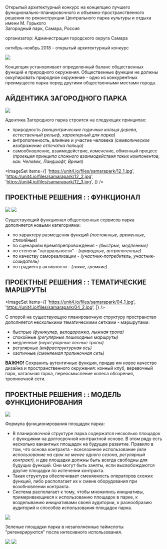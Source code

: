 
<Title>ЗАГОРОДНЫЙ ПАРК</Title>

Открытый архитектурный конкурс на концепцию лучшего функционально-планировочного и объемно-пространственного 
решения по реконструкции Центрального парка культуры и отдыха имени М. Горького<br/>
Загородный парк, Самара, Россия

организатор: Администрация городского округа Самара

октябрь-ноябрь 2018 - открытый архитектурный конкурс


<Image src='https://unit4.io/files/samarapark/01.jpg'/>

Концепция установливает определенный баланс общественных функций и природного окружения.
Общественные функции не должны оккупировать природное окружение - одно из конкурентных
преимуществ парка перед другими общественными местами города.

## АЙДЕНТИКА ЗАГОРОДНОГО ПАРКА

<Image src='https://unit4.io/files/samarapark/07.jpg'/>

Aдентика Загородного парка строится на следующих принципах:
- природность *(концентрические годичные кольца дерева, естественный рельеф, характерный для парка)*
- антропогенность, влияние и участие человека *(символическое изображение отпечатка пальца)*
- самообновление, взаимодействие, изменение, обменный процесс *(проекция принципа сложного
  взаимодействия таких компонентов, как: Человек, Ландшафт, Время)*

<ImageSet
    items={[
        'https://unit4.io/files/samarapark/12_1.jpg',
        'https://unit4.io/files/samarapark/12_2.jpg',
        'https://unit4.io/files/samarapark/12_3.jpg',
    ]}
/>

## ПРОЕКТНЫЕ РЕШЕНИЯ : : ФУНКЦИОНАЛ

<Image src='https://unit4.io/files/samarapark/02.jpg'/>
<Image src='https://unit4.io/files/samarapark/03.jpg'/>

Существующий функционал общественных сервисов парка дополняется новыми категориями:

- по характеру размещения функций *(постоянные, временные, стихийные)*
- по сценариям времяпрепровождения - *(быстрые, медленные)*
- по степени "натуральности" - *(природные, антропогенные)*
- по качеству самореализации - *(участник-потребитель, участник-созидатель)*
- по градиенту активности - *(тихие, громкие)*


## ПРОЕКТНЫЕ РЕШЕНИЯ : : ТЕМАТИЧЕСКИЕ МАРШРУТЫ

<ImageSet
    items={[
        'https://unit4.io/files/samarapark/04_1.jpg',
        'https://unit4.io/files/samarapark/04_2.jpg',
    ]}
/>


С опорой на существующую планировочную структуру пространство дополняется несколькими тематическими сетками - маршрутами:
- быстрые *(фуникулер, велодорожка, лыжная тропа)*
- спокойные *(регулярные пешеходные маршруты)*
- медленные *(нерегулярные лесные тропы)*
- регулярные *(инфраструктурная ось)*
- хаотичные *(сменяемая тропиночная сеть)*

**ВАЖНО!** Сохранить аутентичные функции, придав им новое качество дизайна и пространственного окружения: конный клуб, веревочный парк, катальная горка, переосмысление колеса обозрения, тропиночной сети.


## ПРОЕКТНЫЕ РЕШЕНИЯ : : МОДЕЛЬ ФУНКЦИОНИРОВАНИЯ

<Image src='https://unit4.io/files/samarapark/05.jpg'/>

Формула функционирования площадок парка:
- В планировочной структуре парка содержатся несколько площадок с функциями на долгосрочной
  контрактной основе. В этом ряду есть несколько вакантных площадок на будущее развитие.
  Правило в том, что основа контракта - всесезонное использование *(или использование на 
  срок не менее одного сезона, регулярный контракт),* и две площадки должны быть всегда свободны
  для будущих функций. Они могут быть заняты, если высвобождаются другие площадки по истечении контракта. 
- Такая структура обеспечивает сменяемость операторов схожих функций, либо располагает их
  к смене оборудования при возобновлении контракта. 
- Cистема располагает к тому, чтобы множились инициативы, примеривающиеся к использованию
  площадок в парке, к возделыванию инициативами своей аудитории,
  к разнообразию аудиторий и способов использования площадок парка.

<Image src='https://unit4.io/files/samarapark/06.jpg'/>

Зеленые площадки парка в незаполненные таймслоты "регенерируются" после интесивного использования.

<Image src='https://unit4.io/files/samarapark/09.jpg'/>
<ImageSet
    items={[
        'https://unit4.io/files/samarapark/11_1.jpg',
        'https://unit4.io/files/samarapark/11_2.jpg',
    ]}
/>
<Image src='https://unit4.io/files/samarapark/10.jpg'/>